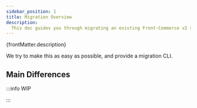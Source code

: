 ```yaml
---
sidebar_position: 1
title: Migration Overview
description:
  This doc guides you through migrating an existing Front-Commerce v2 site.
---
```


<p>{frontMatter.description}</p>

We try to make this as easy as possible, and provide a migration CLI.

## Main Differences

:::info WIP

:::
